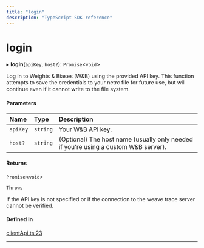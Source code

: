 ```yaml
---
title: "login"
description: "TypeScript SDK reference"
---
```


# login

▸ **login**(`apiKey`, `host?`): `Promise`\<`void`\>

Log in to Weights & Biases (W&B) using the provided API key.
This function attempts to save the credentials to your netrc file for future use,
but will continue even if it cannot write to the file system.

#### Parameters

| Name | Type | Description |
| :------ | :------ | :------ |
| `apiKey` | `string` | Your W&B API key. |
| `host?` | `string` | (Optional) The host name (usually only needed if you're using a custom W&B server). |

#### Returns

`Promise`\<`void`\>

`Throws`

If the API key is not specified or if the connection to the weave trace server cannot be verified.

#### Defined in

[clientApi.ts:23](https://github.com/wandb/weave/blob/b1d9129c93572ba073682dba39c7e414a0627f7e/sdks/node/src/clientApi.ts#L23)

___
